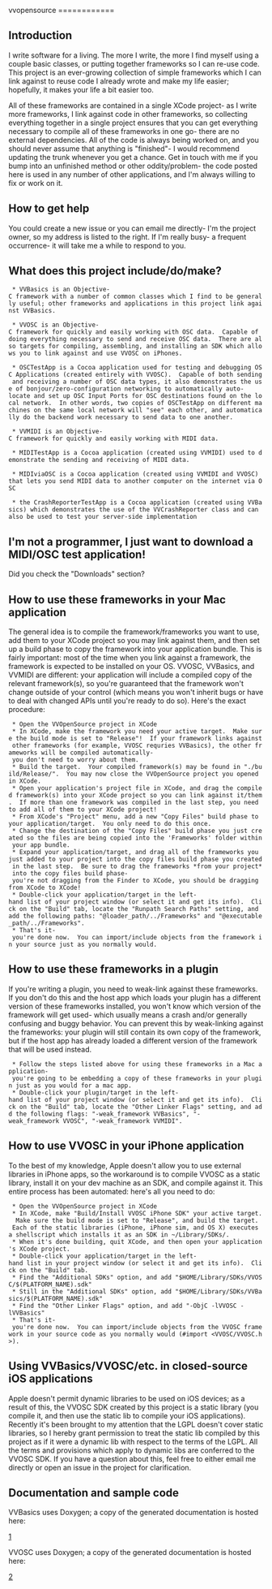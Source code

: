 vvopensource
============

== Introduction ==

I write software for a living.  The more I write, the more I find myself using a couple basic classes, or putting together frameworks so I can re-use code.  This project is an ever-growing collection of simple frameworks which I can link against to reuse code I already wrote and make my life easier; hopefully, it makes your life a bit easier too.

All of these frameworks are contained in a single XCode project- as I write more frameworks, I link against code in other frameworks, so collecting everything together in a single project ensures that you can get everything necessary to compile all of these frameworks in one go- there are no external dependencies.  All of the code is always being worked on, and you should never assume that anything is "finished"- I would recommend updating the trunk whenever you get a chance.  Get in touch with me if you bump into an unfinished method or other oddity/problem- the code posted here is used in any number of other applications, and I'm always willing to fix or work on it.

== How to get help ==

You could create a new issue or you can email me directly- I'm the project owner, so my address is listed to the right.  If I'm really busy- a frequent occurrence- it will take me a while to respond to you.

== What does this project include/do/make? ==
  
  * VVBasics is an Objective-C framework with a number of common classes which I find to be generally useful; other frameworks and applications in this project link against VVBasics.

  * VVOSC is an Objective-C framework for quickly and easily working with OSC data.  Capable of doing everything necessary to send and receive OSC data.  There are also targets for compiling, assembling, and installing an SDK which allows you to link against and use VVOSC on iPhones.

  * OSCTestApp is a Cocoa application used for testing and debugging OSC Applications (created entirely with VVOSC).  Capable of both sending and receiving a number of OSC data types, it also demonstrates the use of bonjour/zero-configuration networking to automatically auto-locate and set up OSC Input Ports for OSC destinations found on the local network.  In other words, two copies of OSCTestApp on different machines on the same local network will "see" each other, and automatically do the backend work necessary to send data to one another.

  * VVMIDI is an Objective-C framework for quickly and easily working with MIDI data.

  * MIDITestApp is a Cocoa application (created using VVMIDI) used to demonstrate the sending and receiving of MIDI data.
  
  * MIDIviaOSC is a Cocoa application (created using VVMIDI and VVOSC) that lets you send MIDI data to another computer on the internet via OSC

  * the CrashReporterTestApp is a Cocoa application (created using VVBasics) which demonstrates the use of the VVCrashReporter class and can also be used to test your server-side implementation

== I'm not a programmer, I just want to download a MIDI/OSC test application! ==

Did you check the "Downloads" section?

== How to use these frameworks in your Mac application ==

The general idea is to compile the framework/frameworks you want to use, add them to your XCode project so you may link against them, and then set up a build phase to copy the framework into your application bundle.  This is fairly important: most of the time when you link against a framework, the framework is expected to be installed on your OS.  VVOSC, VVBasics, and VVMIDI are different: your application will include a compiled copy of the relevant framework(s), so you're guaranteed that the framework won't change outside of your control (which means you won't inherit bugs or have to deal with changed APIs until you're ready to do so).  Here's the exact procedure:

  * Open the VVOpenSource project in XCode
  * In XCode, make the framework you need your active target.  Make sure the build mode is set to "Release"!  If your framework links against other frameworks (for example, VVOSC requries VVBasics), the other frameworks will be compiled automatically- you don't need to worry about them.
  * Build the target.  Your compiled framework(s) may be found in "./build/Release/".  You may now close the VVOpenSource project you opened in XCode.
  * Open your application's project file in XCode, and drag the compiled framework(s) into your XCode project so you can link against it/them.  If more than one framework was compiled in the last step, you need to add all of them to your XCode project!
  * From XCode's "Project" menu, add a new "Copy Files" build phase to your application/target.  You only need to do this once.
  * Change the destination of the "Copy Files" build phase you just created so the files are being copied into the 'Frameworks' folder within your app bundle.
  * Expand your application/target, and drag all of the frameworks you just added to your project into the copy files build phase you created in the last step.  Be sure to drag the frameworks *from your project* into the copy files build phase- you're not dragging from the Finder to XCode, you should be dragging from XCode to XCode!
  * Double-click your application/target in the left-hand list of your project window (or select it and get its info).  Click on the "Build" tab, locate the "Runpath Search Paths" setting, and add the following paths: "@loader_path/../Frameworks" and "@executable_path/../Frameworks".
  * That's it- you're done now.  You can import/include objects from the framework in your source just as you normally would.

== How to use these frameworks in a plugin ==

If you're writing a plugin, you need to weak-link against these frameworks.  If you don't do this and the host app which loads your plugin has a different version of these frameworks installed, you won't know which version of the framework will get used- which usually means a crash and/or generally confusing and buggy behavior.  You can prevent this by weak-linking against the frameworks: your plugin will still contain its own copy of the framework, but if the host app has already loaded a different version of the framework that will be used instead.

  * Follow the steps listed above for using these frameworks in a Mac application- you're going to be embedding a copy of these frameworks in your plugin just as you would for a mac app.
  * Double-click your plugin/target in the left-hand list of your project window (or select it and get its info).  Click on the "Build" tab, locate the "Other Linker Flags" setting, and add the following flags: "-weak_framework VVBasics", "-weak_framework VVOSC", "-weak_framework VVMIDI".

== How to use VVOSC in your iPhone application ==

To the best of my knowledge, Apple doesn't allow you to use external libraries in iPhone apps, so the workaround is to compile VVOSC as a static library, install it on your dev machine as an SDK, and compile against it.  This entire process has been automated: here's all you need to do:

  * Open the VVOpenSource project in XCode
  * In XCode, make "Build/Install VVOSC iPhone SDK" your active target.  Make sure the build mode is set to "Release", and build the target.  Each of the static libraries (iPhone, iPhone sim, and OS X) executes a shellscript which installs it as an SDK in ~/Library/SDKs/.
  * When it's done building, quit XCode, and then open your application's XCode project.
  * Double-click your application/target in the left-hand list in your project window (or select it and get its info).  Click on the "Build" tab.
  * Find the "Additional SDKs" option, and add "$HOME/Library/SDKs/VVOSC/$(PLATFORM_NAME).sdk"
  * Still in the "Additional SDKs" option, add "$HOME/Library/SDKs/VVBasics/$(PLATFORM_NAME).sdk"
  * Find the "Other Linker Flags" option, and add "-ObjC -lVVOSC -lVVBasics"
  * That's it- you're done now.  You can import/include objects from the VVOSC framework in your source code as you normally would (#import <VVOSC/VVOSC.h>).

== Using VVBasics/VVOSC/etc. in closed-source iOS applications ==

Apple doesn't permit dynamic libraries to be used on iOS devices; as a result of this, the VVOSC SDK created by this project is a static library (you compile it, and then use the static lib to compile your iOS applications).  Recently it's been brought to my attention that the LGPL doesn't cover static libraries, so I hereby grant permission to treat the static lib compiled by this project as if it were a dynamic lib with respect to the terms of the LGPL.  All the terms and provisions which apply to dynamic libs are conferred to the VVOSC SDK.  If you have a question about this, feel free to either email me directly or open an issue in the project for clarification.

== Documentation and sample code ==

VVBasics uses Doxygen; a copy of the generated documentation is hosted here:

[http://vidvox.com/rays_oddsnends/vvbasics_doc/index.html]

VVOSC uses Doxygen; a copy of the generated documentation is hosted here:

[http://vidvox.com/rays_oddsnends/vvosc_doc/index.html]
